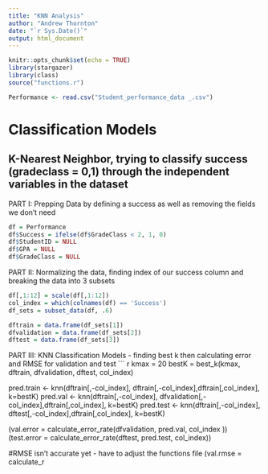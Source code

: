 ```yaml
---
title: "KNN Analysis"
author: "Andrew Thornton"
date: "`r Sys.Date()`"
output: html_document
---
```


```r
knitr::opts_chunk$set(echo = TRUE)
library(stargazer)
library(class)
source("functions.r")
```

```r
Performance <- read.csv("Student_performance_data _.csv")
```

# Classification Models

## K-Nearest Neighbor, trying to classify success (gradeclass = 0,1) through the independent variables in the dataset
PART I: Prepping Data by defining a success as well as removing the fields we don't need
``` r
df = Performance
df$Success = ifelse(df$GradeClass < 2, 1, 0)
df$StudentID = NULL
df$GPA = NULL
df$GradeClass = NULL
```

PART II: Normalizing the data, finding index of our success column and breaking the data into 3 subsets
``` r
df[,1:12] = scale(df[,1:12])
col_index = which(colnames(df) == 'Success')
df_sets = subset_data(df, .6)

dftrain = data.frame(df_sets[1])
dfvalidation = data.frame(df_sets[2])
dftest = data.frame(df_sets[3])
```

PART III: KNN Classification Models - finding best k then calculating error and RMSE for validation and test
``` r
kmax = 20
bestK = best_k(kmax, dftrain, dfvalidation, dftest, col_index)

pred.train <- knn(dftrain[,-col_index], dftrain[,-col_index],dftrain[,col_index], k=bestK)
pred.val <- knn(dftrain[,-col_index], dfvalidation[,-col_index],dftrain[,col_index], k=bestK)
pred.test <- knn(dftrain[,-col_index], dftest[,-col_index],dftrain[,col_index], k=bestK)

(val.error = calculate_error_rate(dfvalidation, pred.val, col_index ))
(test.error = calculate_error_rate(dftest, pred.test, col_index))

#RMSE isn't accurate yet - have to adjust the functions file
(val.rmse = calculate_r